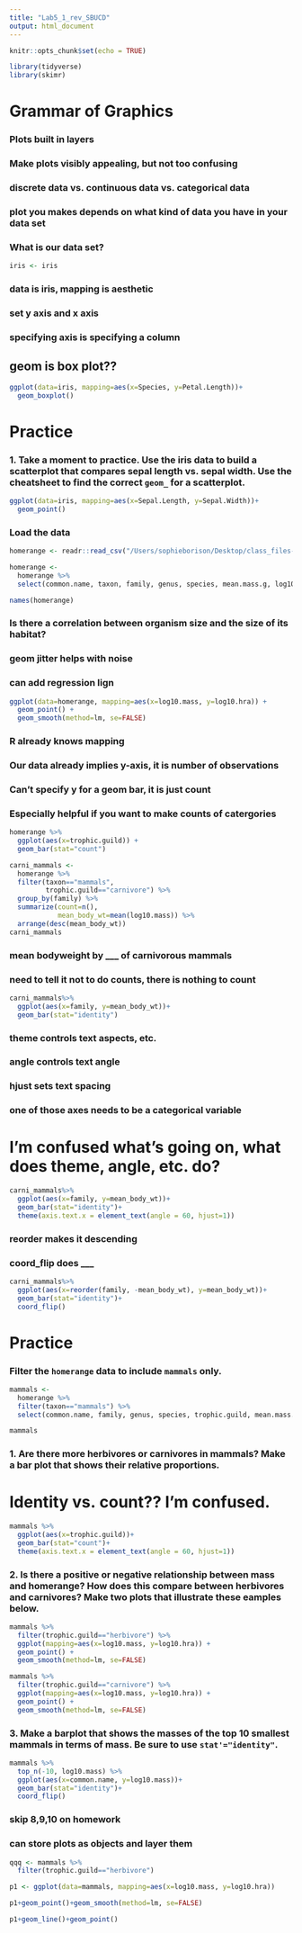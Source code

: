 ```yaml
---
title: "Lab5_1_rev_SBUCD"
output: html_document
---
```


```r
knitr::opts_chunk$set(echo = TRUE)
```

```r
library(tidyverse)
library(skimr)
```

# Grammar of Graphics
### Plots built in layers

### Make plots visibly appealing, but not too confusing
### discrete data vs. continuous data vs. categorical data
### plot you makes depends on what kind of data you have in your data set

### What is our data set?
```r
iris <- iris
```

### data is iris, mapping is aesthetic
### set y axis and x axis
### specifying axis is specifying a column
## geom is box plot??

```r
ggplot(data=iris, mapping=aes(x=Species, y=Petal.Length))+
  geom_boxplot()
```

# Practice
### 1. Take a moment to practice. Use the iris data to build a scatterplot that compares sepal length vs. sepal width. Use the cheatsheet to find the correct `geom_` for a scatterplot.

```r
ggplot(data=iris, mapping=aes(x=Sepal.Length, y=Sepal.Width))+
  geom_point()
```

### Load the data
```r
homerange <- readr::read_csv("/Users/sophieborison/Desktop/class_files-master/Data/Tamburelloetal_HomeRangeDatabase.csv")
```

```r
homerange <- 
  homerange %>%  
  select(common.name, taxon, family, genus, species, mean.mass.g, log10.mass, mean.hra.m2, log10.hra, preymass, log10.preymass, trophic.guild)
```

```r
names(homerange)
```

### Is there a correlation between organism size and the size of its habitat?
### geom jitter helps with noise
### can add regression lign
```r
ggplot(data=homerange, mapping=aes(x=log10.mass, y=log10.hra)) +
  geom_point() +
  geom_smooth(method=lm, se=FALSE)
```

### R already knows mapping
### Our data already implies y-axis, it is number of observations
### Can't specify y for a geom bar, it is just count
### Especially helpful if you want to make counts of catergories
```r
homerange %>%
  ggplot(aes(x=trophic.guild)) +
  geom_bar(stat="count")
```

```r
carni_mammals <- 
  homerange %>% 
  filter(taxon=="mammals", 
         trophic.guild=="carnivore") %>% 
  group_by(family) %>% 
  summarize(count=n(),
            mean_body_wt=mean(log10.mass)) %>% 
  arrange(desc(mean_body_wt))
carni_mammals
```

### mean bodyweight by ___ of carnivorous mammals
### need to tell it not to do counts, there is nothing to count
```r
carni_mammals%>% 
  ggplot(aes(x=family, y=mean_body_wt))+
  geom_bar(stat="identity")
```

### theme controls text aspects, etc.
### angle controls text angle
### hjust sets text spacing
### one of those axes needs to be a categorical variable
# I'm confused what's going on, what does theme, angle, etc. do?
```r
carni_mammals%>% 
  ggplot(aes(x=family, y=mean_body_wt))+
  geom_bar(stat="identity")+
  theme(axis.text.x = element_text(angle = 60, hjust=1))
```

### reorder makes it descending
### coord_flip does ___
```r
carni_mammals%>% 
  ggplot(aes(x=reorder(family, -mean_body_wt), y=mean_body_wt))+
  geom_bar(stat="identity")+
  coord_flip()
```

# Practice

### Filter the `homerange` data to include `mammals` only.
```r
mammals <- 
  homerange %>% 
  filter(taxon=="mammals") %>% 
  select(common.name, family, genus, species, trophic.guild, mean.mass.g, log10.mass, mean.hra.m2, log10.hra, preymass, log10.preymass)
```

```r
mammals
```

### 1. Are there more herbivores or carnivores in mammals? Make a bar plot that shows their relative proportions.

# Identity vs. count?? I'm confused.
```r
mammals %>% 
  ggplot(aes(x=trophic.guild))+
  geom_bar(stat="count")+
  theme(axis.text.x = element_text(angle = 60, hjust=1))
```


### 2. Is there a positive or negative relationship between mass and homerange? How does this compare between herbivores and carnivores? Make two plots that illustrate these eamples below.  

```r
mammals %>%
  filter(trophic.guild=="herbivore") %>%
  ggplot(mapping=aes(x=log10.mass, y=log10.hra)) +
  geom_point() +
  geom_smooth(method=lm, se=FALSE)
```

```r
mammals %>%
  filter(trophic.guild=="carnivore") %>%
  ggplot(mapping=aes(x=log10.mass, y=log10.hra)) +
  geom_point() +
  geom_smooth(method=lm, se=FALSE)
```

### 3. Make a barplot that shows the masses of the top 10 smallest mammals in terms of mass. Be sure to use `stat'="identity"`.

```r
mammals %>% 
  top_n(-10, log10.mass) %>% 
  ggplot(aes(x=common.name, y=log10.mass))+
  geom_bar(stat="identity")+
  coord_flip()
```

### skip 8,9,10 on homework

### can store plots as objects and layer them
```r
qqq <- mammals %>%
  filter(trophic.guild=="herbivore")
```

```r
p1 <- ggplot(data=mammals, mapping=aes(x=log10.mass, y=log10.hra))
```

```r
p1+geom_point()+geom_smooth(method=lm, se=FALSE)
```

```r
p1+geom_line()+geom_point()
```
